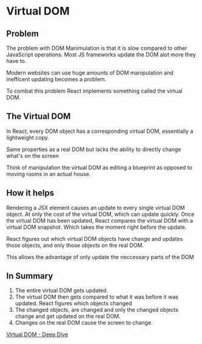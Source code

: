 # Virtual DOM
## Problem

The problem with DOM Manimulation is that it is slow compared to other 
JavaScript operations. Most JS frameworks update the DOM alot more
they have to.

Modern websites can use huge amounts of DOM manipulation and inefficent 
updating becomes a problem.

To combat this problem React implements something called the virtual DOM.

## The Virtual DOM
In React, every DOM object has a corresponding virtual DOM, essentially a
lightweight copy.

Same properties as a real DOM but lacks the ability to directly change what's
on the screen

Think of manipulation the virtual DOM as editing a blueprint as opposed to
moving rooms in an actual house.

## How it helps

Rendering a JSX element causes an update to every single virtual DOM object.
At only the cost of the virtual DOM, which can update quickly. Once the virtual
DOM has been updated, React compares the virtual DOM with a virtual DOM snapshot.
Which takes the moment right before the update.

React figures out which  virtual DOM objects have change and updates those objects,
and only those objects on the real DOM.

This allows the advantage of only update the neccessary parts of the DOM

## In Summary

1. The entire virtual DOM gets updated.
2. The virtual DOM then gets compared to what it was before it was updated. React figures which objects changed
3. The changed objects, are changed and only the changed objects change and get updated on the real DOM. 
4. Changes on the real DOM cause the screen to change.

[Virtual DOM - Deep Dive](https://reactkungfu.com/2015/10/the-difference-between-virtual-dom-and-dom/)